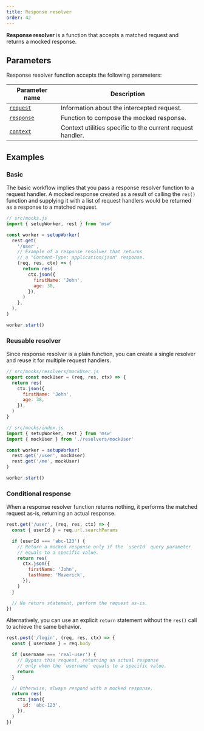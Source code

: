 ```yaml
---
title: Response resolver
order: 42
---
```


**Response resolver** is a function that accepts a matched request and returns a mocked response.

## Parameters

Response resolver function accepts the following parameters:

| Parameter name                   | Description                                                |
| -------------------------------- | ---------------------------------------------------------- |
| [`request`](/docs/api/request)   | Information about the intercepted request.                 |
| [`response`](/docs/api/response) | Function to compose the mocked response.                   |
| [`context`](/docs/api/context)   | Context utilities specific to the current request handler. |

## Examples

### Basic

The basic workflow implies that you pass a response resolver function to a request handler. A mocked response created as a result of calling the `res()` function and supplying it with a list of request handlers would be returned as a response to a matched request.

```js showLineNumbers focusedLines=7-15
// src/mocks.js
import { setupWorker, rest } from 'msw'

const worker = setupWorker(
  rest.get(
    '/user',
    // Example of a response resolver that returns
    // a "Content-Type: application/json" response.
    (req, res, ctx) => {
      return res(
        ctx.json({
          firstName: 'John',
          age: 38,
        }),
      )
    },
  ),
)

worker.start()
```

### Reusable resolver

Since response resolver is a plain function, you can create a single resolver and reuse it for multiple request handlers.

```js showLineNumbers
// src/mocks/resolvers/mockUser.js
export const mockUser = (req, res, ctx) => {
  return res(
    ctx.json({
      firstName: 'John',
      age: 38,
    }),
  )
}
```

```js showLineNumbers focusedLines=3,6-7
// src/mocks/index.js
import { setupWorker, rest } from 'msw'
import { mockUser } from './resolvers/mockUser'

const worker = setupWorker(
  rest.get('/user', mockUser)
  rest.get('/me', mockUser)
)

worker.start()
```

### Conditional response

When a response resolver function returns nothing, it performs the matched request as-is, returning an actual response.

```js showLineNumbers focusedLines=7,15
rest.get('/user', (req, res, ctx) => {
  const { userId } = req.url.searchParams

  if (userId === 'abc-123') {
    // Return a mocked response only if the `userId` query parameter
    // equals to a specific value.
    return res(
      ctx.json({
        firstName: 'John',
        lastName: 'Maverick',
      }),
    )
  }

  // No return statement, perform the request as-is.
})
```

Alternatively, you can use an explicit `return` statement without the `res()` call to achieve the same behavior.

```js showLineNumbers
rest.post('/login', (req, res, ctx) => {
  const { username } = req.body

  if (username === 'real-user') {
    // Bypass this request, returning an actual response
    // only when the `username` equals to a specific value.
    return
  }

  // Otherwise, always respond with a mocked response.
  return res(
    ctx.json({
      id: 'abc-123',
    }),
  )
})
```
